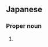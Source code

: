 ==Japanese==
{{ja-kanjitab|し|みず|yomi=j|}}

===Proper noun===
{{ja-pos|proper|しみず}}

# {{surname|lang=ja|sort=しみず}}